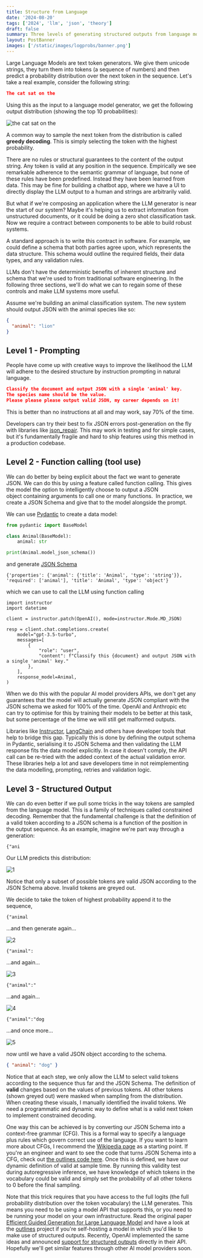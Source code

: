 ```yaml
---
title: Structure from Language
date: '2024-08-20'
tags: ['2024', 'llm', 'json', 'theory']
draft: false
summary: Three levels of generating structured outputs from language models.
layout: PostBanner
images: ['/static/images/logprobs/banner.png']
---
```


Large Language Models are text token generators.
We give them unicode strings, they turn them into tokens (a sequence of numbers) and then predict a probability distribution over the next token in the sequence.
Let's take a real example, consider the following string:

```json
The cat sat on the
```

Using this as the input to a language model generator, we get the following output distribution (showing the top 10 probabilities):

<Image alt="the cat sat on the" src="/static/images/logprobs/0.png" width={1000} height={500} />

A common way to sample the next token from the distribution is called **greedy decoding**.
This is simply selecting the token with the highest probability.

There are no rules or structural guarantees to the content of the output string.
Any token is valid at any position in the sequence.
Empirically we see remarkable adherence to the semantic grammar of language, but none of these rules have been predefined.
Instead they have been learned from data.
This may be fine for building a chatbot app, where we have a UI to directly display the LLM output to a human and strings are arbitrarily valid.

But what if we're composing an application where the LLM generator is near the start of our system?
Maybe it's helping us to extract information from unstructured documents, or it could be doing a zero shot classification task.
Now we require a contract between components to be able to build robust systems.

A standard approach is to write this contract in software.
For example, we could define a schema that both parties agree upon, which represents the data structure.
This schema would outline the required fields, their data types, and any validation rules.

LLMs don't have the deterministic benefits of inherent structure and schema that we're used to from traditional software engineering.
In the following three sections, we'll do what we can to regain some of these controls and make LLM systems more useful.

Assume we're building an animal classification system.
The new system should output JSON with the animal species like so:

```json
{
  "animal": "lion"
}
```

## Level 1 - Prompting

People have come up with creative ways to improve the likelihood the LLM will adhere to the desired structure by instruction prompting in natural language.

```json
Classify the document and output JSON with a single 'animal' key.
The species name should be the value.
Please please please output valid JSON, my career depends on it!
```

This is better than no instructions at all and may work, say 70% of the time.

Developers can try their best to fix JSON errors post-generation on the fly with libraries like [json_repair](https://github.com/mangiucugna/json_repair).
This may work in testing and for simple cases, but it's fundamentally fragile and hard to ship features using this method in a production codebase.

## Level 2 - Function calling (tool use)

We can do better by being explicit about the fact we want to generate JSON. We can do this by using a feature called function calling.
This gives the model the option to intelligently choose to output a JSON object containing arguments to call one or many functions. 
In practice, we create a JSON Schema and give that to the model alongside the prompt.

We can use [Pydantic](https://docs.pydantic.dev/latest/) to create a data model:

```python
from pydantic import BaseModel

class Animal(BaseModel):
    animal: str

print(Animal.model_json_schema())
```

and generate [JSON Schema](https://json-schema.org/)

```
{'properties': {'animal': {'title': 'Animal', 'type': 'string'}}, 'required': ['animal'], 'title': 'Animal', 'type': 'object'}
```

which we can use to call the LLM using function calling

```
import instructor
import datetime

client = instructor.patch(OpenAI(), mode=instructor.Mode.MD_JSON)

resp = client.chat.completions.create(
    model="gpt-3.5-turbo",
    messages=[
        {
            "role": "user",
            "content": f"Classify this {document} and output JSON with a single 'animal' key."
        },
    ],
    response_model=Animal,
)
```

When we do this with the popular AI model providers APIs, we don't get any guarantees that the model will actually generate JSON compliant with the JSON schema we asked for 100% of the time.
OpenAI and Anthropic etc can try to optimise for this by training their models to be better at this task, but some percentage of the time we will still get malformed outputs.

Libraries like [Instructor](https://python.useinstructor.com/), [LangChain](https://python.langchain.com/v0.2/api_reference/core/output_parsers/langchain_core.output_parsers.json.JsonOutputParser.html) and others have developer tools that help to bridge this gap.
Typically this is done by defining the output schema in Pydantic, serialising it to JSON Schema and then validating the LLM response fits the data model explicitly.
In case it doesn't comply, the API call can be re-tried with the added context of the actual validation error.
These libraries help a lot and save developers time in not reimplementing the data modelling, prompting, retries and validation logic.

## Level 3 - Structured Output

We can do even better if we pull some tricks in the way tokens are sampled from the language model.
This is a family of techniques called constrained decoding.
Remember that the fundamental challenge is that the definition of a valid token according to a JSON schema is a function of the position in the output sequence.
As an example, imagine we're part way through a generation:

```
{"ani
```

Our LLM predicts this distribution:

<Image alt="1" src="/static/images/logprobs/1.png" width={1000} height={500} />

Notice that only a subset of possible tokens are valid JSON according to the JSON Schema above.
Invalid tokens are greyed out.

We decide to take the token of highest probability append it to the sequence,

```
{"animal
```

...and then generate again...

<Image alt="2" src="/static/images/logprobs/2.png" width={1000} height={500} />

```
{"animal":
```

...and again...

<Image alt="3" src="/static/images/logprobs/3.png" width={1000} height={500} />

```
{"animal":"
```

...and again...

<Image alt="4" src="/static/images/logprobs/4.png" width={1000} height={500} />

```
{"animal":"dog
```

...and once more...

<Image alt="5" src="/static/images/logprobs/5.png" width={1000} height={500} />

now until we have a valid JSON object according to the schema.

```json
{ "animal": "dog" }
```

Notice that at each step, we only allow the LLM to select valid tokens according to the sequence thus far and the JSON Schema.
The definition of **valid** changes based on the values of previous tokens.
All other tokens (shown greyed out) were masked when sampling from the distribution.
When creating these visuals, I manually identified the invalid tokens.
We need a programmatic and dynamic way to define what is a valid next token to implement constrained decoding.

One way this can be achieved is by converting our JSON Schema into a context-free grammar (CFG).
This is a formal way to specify a language plus rules which govern correct use of the language.
If you want to learn more about CFGs, I recommend the [Wikipedia page](https://en.wikipedia.org/wiki/Context-free_grammar) as a starting point.
If you're an engineer and want to see the code that turns JSON Schema into a CFG, check out [the outlines code here](https://github.com/outlines-dev/outlines).
Once this is defined, we have our dynamic definition of valid at sample time.
By running this validity test during autoregressive inference, we have knowledge of which tokens in the vocabulary could be valid and simply set the probability of all other tokens to 0 before the final sampling.

Note that this trick requires that you have access to the full logits (the full probability distribution over the token vocabulary) the LLM generates.
This means you need to be using a model API that supports this, or you need to be running your model on your own infrastructure.
Read the original paper [Efficient Guided Generation for Large Language Model](https://arxiv.org/pdf/2307.09702) and have a look at the [outlines](https://outlines-dev.github.io/outlines/) project if you're self-hosting a model in which you'd like to make use of structured outputs.
Recently, OpenAI implemented the same ideas and announced [support for structured outputs](https://openai.com/index/introducing-structured-outputs-in-the-api/) directly in their API.
Hopefully we'll get similar features through other AI model providers soon.
